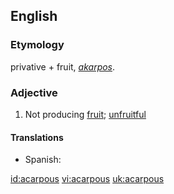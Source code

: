 ==English==

===Etymology===
{{Gk.}} privative + fruit, ''[[akarpos]]''.
===Adjective===
{{en-adj|-}}

# {{botany}} Not producing [[fruit]]; [[unfruitful]]

====Translations====
{{trans-top|not producing fruit}}
*Spanish: {{t+|es|acarpo}}
{{trans-mid}}
{{trans-bottom}}

[[id:acarpous]]
[[vi:acarpous]]
[[uk:acarpous]]